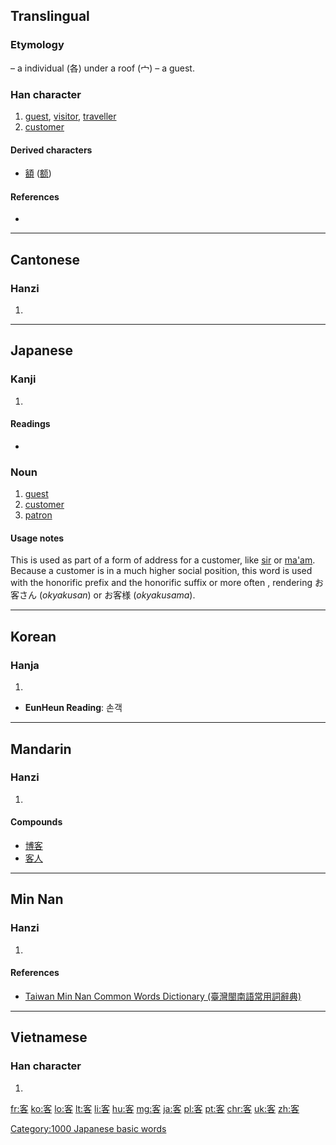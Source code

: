 ==Translingual==

===Etymology===
{{Han compound|宀|t1=roof|各|t2=individual|ls=ic}} – a individual (各) under a roof (宀) – a guest.

===Han character===
{{Han char|rn=40|rad=宀|as=06|sn=9|four=3060<sub>4</sub>|canj=十竹水口 (JHER)|ids=⿱[[宀]][[各]]}}

# [[guest]], [[visitor]], [[traveller]]
# [[customer]]

====Derived characters====
* [[額]] ([[额]])

====References====
* {{Han ref|kx=0284.120|dkj=07128|dj=0561.160|hdz=20927.130|uh=5BA2|ud=23458|bh=ABC8|bd=43976}}

----

==Cantonese==

===Hanzi===
{{yue-hanzi|jyut=[[haak3]]|y=haak3}}

# {{defn|lang=yue|sort=宀06}}

----

==Japanese==

===Kanji===
{{ja-kanji|grade=3|rs=宀06}}

# {{defn|lang=ja|sort=宀06}}

====Readings====
* {{ja-readings|on=[[きゃく]] (kyaku), [[かく]] (kaku)|kun=[[まろうど]] (maroudo)}}

===Noun===
{{ja-noun|k|hira=きゃく|rom=kyaku}} 

# [[guest]]
# [[customer]]
# [[patron]]

====Usage notes====
This is used as part of a form of address for a customer, like [[sir]] or [[ma'am]].  Because a customer is in a much higher social position, this word is used with the honorific prefix {{l|ja|御|tr=お, o-}} and the honorific suffix {{l|ja|さん|tr=-san}} or more often {{l|ja|さま|tr=-sama}}, rendering お客さん (''okyakusan'') or お客様 (''okyakusama'').

[[Category:1000 Japanese basic words]]

----

==Korean==

===Hanja===
{{ko-hanja|hangeul=객|rv=gaek|mr=kaek}}

# {{defn|lang=ko|sort=宀06}}

* '''EunHeun Reading''': 손객

----

==Mandarin==

===Hanzi===
{{cmn-hanzi|pin=[[kè]] ([[ke4]])|wg=[[k'o]]<sup>4</sup>}}

# {{defn|lang=cmn|sort=宀06}}

====Compounds====
* [[博客]]
* [[客人]]

----

==Min Nan==

===Hanzi===
{{nan-hanzi|tlpa=khik (khik<sup>4</sup>), kheh (kheh<sup>4</sup>)}}

# {{defn|lang=nan|sort=宀06}}

====References====
*[http://twblg.dict.edu.tw/holodict_new/result_detail.jsp?n_no=4866&curpage=1&sample=%E5%AE%A2&radiobutton=1&querytarget=1&limit=20&pagenum=2&rowcount=32 Taiwan Min Nan Common Words Dictionary (臺灣閩南語常用詞辭典)]

----

==Vietnamese==

===Han character===
{{vi-hantu|[[khách]]|rs=宀06}}

# {{defn|lang=vi|sort=宀06}}

[[fr:客]]
[[ko:客]]
[[lo:客]]
[[lt:客]]
[[li:客]]
[[hu:客]]
[[mg:客]]
[[ja:客]]
[[pl:客]]
[[pt:客]]
[[chr:客]]
[[uk:客]]
[[zh:客]]
